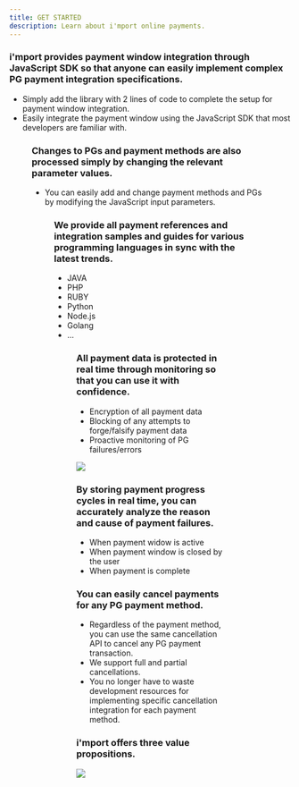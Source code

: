```yaml
---
title: GET STARTED
description: Learn about i'mport online payments.
---
```




### i'mport provides payment window integration through JavaScript SDK so that anyone can easily implement complex PG payment integration specifications.

* Simply add the library with 2 lines of code to complete the setup for payment window integration.
* Easily integrate the payment window using the JavaScript SDK that most developers are familiar with.

<Figure src="/gitbook-assets/en/image (61).png" caption="PG payment windows" />

### Changes to PGs and payment methods are also processed simply by changing the relevant parameter values.

* You can easily add and change payment methods and PGs by modifying the JavaScript input parameters.

<Figure src="/gitbook-assets/en/image (9).png" caption="Changing PG" />

### We provide all payment references and integration samples and guides for various programming languages in sync with the latest trends.

* JAVA
* PHP
* RUBY
* Python
* Node.js
* Golang
* ...

<Figure src="/gitbook-assets/en/image (6).png" caption="Supported programming languages" />

### All payment data is protected in real time through monitoring so that you can use it with confidence.

* Encryption of all payment data
* Blocking of any attempts to forge/falsify payment data
* Proactive monitoring of PG failures/errors

![](</gitbook-assets/en/image (158).png>)

### By storing payment progress cycles in real time, you can accurately analyze the reason and cause of payment failures.

* When payment widow is active
* When payment window is closed by the user
* When payment is complete

### You can easily cancel payments for any PG payment method.

* Regardless of the payment method, you can use the same cancellation API to cancel any PG payment transaction.
* We support full and partial cancellations.
* You no longer have to waste development resources for implementing specific cancellation integration for each payment method.

### i'mport offers three value propositions.

![](</gitbook-assets/en/spaces\_hTv8JEzyM5h4cYcL5StH\_uploads\_Lpr4komSQxZ7IYGwpmqG\_image.png>)
